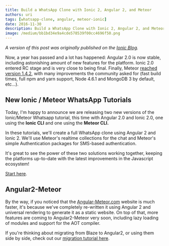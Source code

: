 ```yaml
---
title: Build a WhatsApp Clone with Ionic 2, Angular 2, and Meteor
authors: uri
tags: [whatsapp-clone, angular, meteor-ionic]
date: 2016-11-30
description: Build a WhatsApp Clone with Ionic 2, Angular 2, and Meteor
image: /medium/bb1bd34e9a4cde578539f00cc4696f50.png
---
```


_A version of this post was originally published on the
[Ionic Blog](http://blog.ionic.io/build-a-whatsapp-clone-with-ionic-2-angular-2-and-meteor)._

Now, a year has passed and a lot has happened: Angular 2.0 is now stable, including astonishing
amount of new features for the platform. Ionic 2.0 entered RC stage and is very close to being
final. Finally, Meteor [reached version 1.4.2](http://info.meteor.com/blog/announcing-meteor-1.4.2),
with many improvements the community asked for (fast build times, full npm and yarn support, Node
4.6.1 and MongoDB 3 by default, etc...).

## New Ionic / Meteor WhatsApp Tutorials

Today, I'm happy to announce we are releasing two new versions of the Ionic/Meteor Whatsapp
tutorial, this time with Angular 2.0 and Ionic 2.0, one using the **Ionic CLI** and one using the
**Meteor CLI.**

In these tutorials, we'll create a full WhatsApp clone using Angular 2 and Ionic 2. We'll use
Meteor's realtime collections for the chat and Meteor's simple Authentication packages for SMS-based
authentication.

It's great to see the power of these two solutions working together, keeping the platforms
up-to-date with the latest improvements in the Javascript ecosystem!

[Start here](https://angular-meteor.com/tutorials/whatsapp2/meteor/1.0.0/setup).

## Angular2-Meteor

By the way, if you noticed that the [Angular-Meteor.com](https://angular-meteor.com) website is much
faster, it's because we've completely re-written it using Angular 2 and universal rendering to
generate it as a static website. On top of that, more features are coming to Angular2-Meteor very
soon, including lazy loading of modules and support for the AOT compiler.

If you're thinking about migrating from Blaze to Angular2, or using them side by side, check out our
[migration tutorial here](https://angular-meteor.com/tutorials/migration/angular2/introduction).
